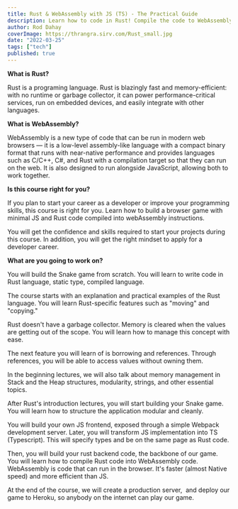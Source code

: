 ```yaml
---
title: Rust & WebAssembly with JS (TS) - The Practical Guide
description: Learn how to code in Rust! Compile the code to WebAssembly, prepare JS/TS frontend and finish the course by creating the practical Snake game that can run in any browser.
author: Rod Dahay
coverImage: https://thrangra.sirv.com/Rust_small.jpg
date: "2022-03-25"
tags: ["tech"]
published: true
---
```


**What is Rust?**

Rust is a programing language. Rust is blazingly fast and memory-efficient: with no runtime or garbage collector, it can power performance-critical services, run on embedded devices, and easily integrate with other languages.

**What is WebAssembly?** 

WebAssembly is a new type of code that can be run in modern web browsers — it is a low-level assembly-like language with a compact binary format that runs with near-native performance and provides languages such as C/C++, C#, and Rust with a compilation target so that they can run on the web. It is also designed to run alongside JavaScript, allowing both to work together.

**Is this course right for you?**

If you plan to start your career as a developer or improve your programming skills, this course is right for you. Learn how to build a browser game with minimal JS and Rust code compiled into webAssembly instructions.

You will get the confidence and skills required to start your projects during this course. In addition, you will get the right mindset to apply for a developer career.

**What are you going to work on?**

You will build the Snake game from scratch. You will learn to write code in Rust language, static type, compiled language.

The course starts with an explanation and practical examples of the Rust language. You will learn Rust-specific features such as "moving" and "copying."

Rust doesn't have a garbage collector. Memory is cleared when the values are getting out of the scope. You will learn how to manage this concept with ease.

The next feature you will learn of is borrowing and references. Through references, you will be able to access values without owning them.

In the beginning lectures, we will also talk about memory management in Stack and the Heap structures, modularity, strings, and other essential topics.

After Rust's introduction lectures, you will start building your Snake game. You will learn how to structure the application modular and cleanly. 

You will build your own JS frontend, exposed through a simple Webpack development server. Later, you will transform JS implementation into TS (Typescript). This will specify types and be on the same page as Rust code.

Then, you will build your rust backend code, the backbone of our game. You will learn how to compile Rust code into WebAssembly code. WebAssembly is code that can run in the browser. It's faster (almost Native speed) and more efficient than JS.

At the end of the course, we will create a production server,  and deploy our game to Heroku, so anybody on the internet can play our game.
